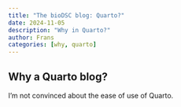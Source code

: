 ```yaml
---
title: "The bioDSC blog: Quarto?"
date: 2024-11-05
description: "Why in Quarto?"
author: Frans
categories: [why, quarto]
---
```


## Why a Quarto blog?

I'm not convinced about the ease of use of Quarto. 
